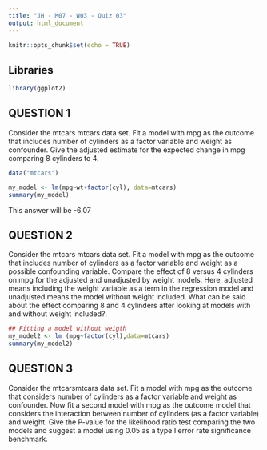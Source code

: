 ```yaml
---
title: "JH - M07 - W03 - Quiz 03"
output: html_document
---
```


```r
knitr::opts_chunk$set(echo = TRUE)
```

## Libraries

```r
library(ggplot2)
```




## QUESTION 1  

Consider the  mtcars\verb| mtcars| mtcars data set. Fit a model with mpg as the outcome that includes number of cylinders as a factor variable and weight as confounder. Give the adjusted estimate for the expected change in mpg comparing 8 cylinders to 4.

```r
data("mtcars")
```

```r
my_model <- lm(mpg~wt+factor(cyl), data=mtcars)
summary(my_model)
```

This answer will be -6.07


## QUESTION 2  

Consider the  mtcars\verb| mtcars| mtcars data set. Fit a model with mpg as the outcome that includes number of cylinders as a factor variable and weight as a possible confounding variable. Compare the effect of 8 versus 4 cylinders on mpg for the adjusted and unadjusted by weight models. Here, adjusted means including the weight variable as a term in the regression model and unadjusted means the model without weight included. What can be said about the effect comparing 8 and 4 cylinders after looking at models with and without weight included?.  

```r
## Fitting a model without weigth
my_model2 <- lm (mpg~factor(cyl),data=mtcars)
summary(my_model2)

```

## QUESTION 3

Consider the mtcars\verb|mtcars|mtcars data set. Fit a model with mpg as the outcome that considers number of cylinders as a factor variable and weight as confounder. Now fit a second model with mpg as the outcome model that considers the interaction between number of cylinders (as a factor variable) and weight. Give the P-value for the likelihood ratio test comparing the two models and suggest a model using 0.05 as a type I error rate significance benchmark.






